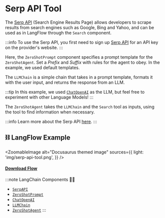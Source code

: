 # Serp API Tool

The [Serp API](https://serpapi.com/) (Search Engine Results Page) allows developers to scrape results from search engines such as Google, Bing and Yahoo, and can be used as in LangFlow through the `Search` component.

:::info
 To use the Serp API, you first need to sign up [Serp API](https://serpapi.com/) for an API key on the provider's website.
:::

Here, the `ZeroShotPrompt` component specifies a prompt template for the `ZeroShotAgent`. Set a _Prefix_ and _Suffix_ with rules for the agent to obey. In the example, we used default templates.

The `LLMChain` is a simple chain that takes in a prompt template, formats it with the user input, and returns the response from an LLM.

:::tip
In this example, we used [`ChatOpenAI`](https://platform.openai.com/) as the LLM, but feel free to experiment with other Language Models!
:::


The `ZeroShotAgent` takes the `LLMChain` and the `Search` tool as inputs, using the tool to find information when necessary.


:::info
Learn more about the Serp API [here](https://python.langchain.com/en/latest/modules/agents/tools/examples/google_serper.html).
:::

## ⛓️ LangFlow Example


<ZoomableImage
  alt="Docusaurus themed image"
  sources={{
    light: 'img/serp-api-tool.png',
  }}
/>

 #### <a target="\_blank" href="json_files/SerpAPI_Tool.json" download>Download Flow</a>

:::note LangChain Components 🦜🔗
- [`SerpAPI`](https://python.langchain.com/en/latest/modules/agents/tools/examples/google_serper.html)
- [`ZeroShotPrompt`](https://python.langchain.com/en/latest/modules/prompts/chat_prompt_template.html)
- [`ChatOpenAI`](https://python.langchain.com/en/latest/modules/models/llms/examples/streaming_llm.html)
- [`LLMChain`](https://python.langchain.com/en/latest/modules/chains/generic/llm_chain.html)
- [`ZeroShotAgent`](https://python.langchain.com/en/latest/modules/agents/agents/custom_mrkl_agent.html)
:::